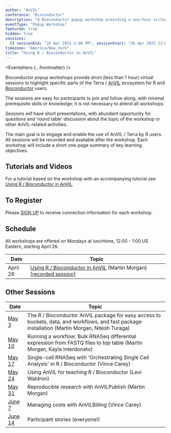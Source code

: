 ```yaml
---
author: "AnVIL"
conference: "Bioconductor"
description: "A Bioconductor popup workshop providing a one-hour virtual session to highlight specific parts of the Terra / AnVIL ecosystem for R and Bioconductor users."
eventType: "Popup Workshop"
featured: true
hidden: true
sessions:
  [{ sessionEnd: "26 Apr 2021 1:00 PM", sessionStart: "26 Apr 2021 12:00 PM" }]
timezone: "America/New_York"
title: "Using R / Bioconductor in AnVIL"
---
```


<EventsHero {...frontmatter} />

Bioconductor popup workshops provide short (less than 1 hour) virtual sessions to highlight specific parts of the Terra / [AnVIL][1] ecosystem for R and [Bioconductor][2] users.

The sessions are easy for participants to join and follow along, with minimal prerequisite skills or knowledge; it is not necessary to attend all workshops.

Sessions will have short presentations, with abundant opportunity for questions and ‘round table’ discussion about the topic of the workshop or other AnVIL-related activities.

The main goal is to engage and enable the use of AnVIL / Terra by R users. All sessions will be recorded and available after the workshop. Each workshop will include a short one-page summary of key learning objectives.

## Tutorials and Videos

For a tutorial based on the workshop with an accompanying tutorial see [Using R / Bioconductor in AnVIL](/learn/data-analysts/using-r-bioconductor-in-anvil).

## To Register

Please [SIGN UP][3] to receive connection information for each workshop.

## Schedule

All workshops are offered on Mondays at lunchtime, 12:00 - 1:00 US Eastern, starting April 26.

| Date     | Topic                                                                        |
| -------- | ---------------------------------------------------------------------------- |
| April 26 | [Using R / Bioconductor in AnVIL][4] (Martin Morgan) [[recorded session][5]] |

## Other Sessions

| Date          | Topic                                                                                                                                            |
| ------------- | ------------------------------------------------------------------------------------------------------------------------------------------------ |
| [May 3][6]    | The R / Bioconductor AnVIL package for easy access to buckets, data, and workflows, and fast package installation (Martin Morgan, Nitesh Turaga) |
| [May 10][7]   | Running a workflow: Bulk RNASeq differential expression from FASTQ files to top table (Martin Morgan, Kayla Interdonato)                         |
| [May 17][8]   | Single-cell RNASeq with 'Orchestrating Single Cell Analysis' in R / Bioconductor (Vince Carey)                                                   |
| [May 24][9]   | Using AnVIL for teaching R / Bioconductor (Levi Waldron)                                                                                         |
| [May 31][10]  | Reproducible research with AnVILPublish (Martin Morgan)                                                                                          |
| [June 7][11]  | Managing costs with AnVILBilling (Vince Carey)                                                                                                   |
| [June 14][12] | Participant stories (everyone!)                                                                                                                  |

[1]: /
[2]: https://bioconductor.org/
[3]: https://docs.google.com/forms/d/e/1FAIpQLSeHwGfafpqKrOuEjySF8-DW6UrKWkN5N24GYwQVpiDhYw48DA/viewform
[4]: https://docs.google.com/document/d/18aNzWpt55I-dni9l0IZTB2G3oDOU4X07PyKGXFGyb40/edit
[5]: https://www.youtube.com/watch?v=8Ccj__2GqJ4
[6]: /events/bioconductor-popup-workshops-20210503
[7]: /events/bioconductor-popup-workshops-20210510
[8]: /events/bioconductor-popup-workshops-20210517
[9]: /events/bioconductor-popup-workshops-20210524
[10]: /events/bioconductor-popup-workshops-20210531
[11]: /events/bioconductor-popup-workshops-20210607
[12]: /events/bioconductor-popup-workshops-20210614

